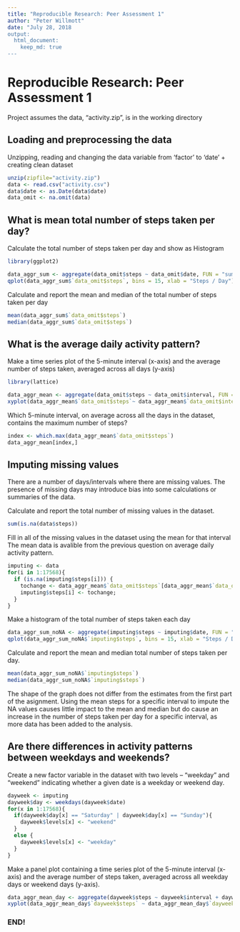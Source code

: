```yaml
---
title: "Reproducible Research: Peer Assessment 1"
author: "Peter Willmott"
date: "July 28, 2018
output: 
  html_document:
    keep_md: true
---
```

# Reproducible Research: Peer Assessment 1

Project assumes the data, "activity.zip", is in the working directory

## Loading and preprocessing the data

Unzipping, reading and changing the data variable from 'factor' to 'date' + creating clean dataset

```r
unzip(zipfile="activity.zip")
data <- read.csv("activity.csv")
data$date <- as.Date(data$date)
data_omit <- na.omit(data)
```

## What is mean total number of steps taken per day?
Calculate the total number of steps taken per day and show as Histogram

```r
library(ggplot2)

data_aggr_sum <- aggregate(data_omit$steps ~ data_omit$date, FUN = "sum")
qplot(data_aggr_sum$`data_omit$steps`, bins = 15, xlab = "Steps / Day")
```

Calculate and report the mean and median of the total number of steps taken per day

```r
mean(data_aggr_sum$`data_omit$steps`)
median(data_aggr_sum$`data_omit$steps`)
```

## What is the average daily activity pattern?

Make a time series plot of the 5-minute interval (x-axis) and the average number of steps taken, averaged across all days (y-axis)

```r
library(lattice)

data_aggr_mean <- aggregate(data_omit$steps ~ data_omit$interval, FUN = "mean")
xyplot(data_aggr_mean$`data_omit$steps`~ data_aggr_mean$`data_omit$interval`, type="l", ylab="Steps (average)", xlab="Intervals (5 minutes")
```

Which 5-minute interval, on average across all the days in the dataset, contains the maximum number of steps?

```r
index <- which.max(data_aggr_mean$`data_omit$steps`)
data_aggr_mean[index,]
```

## Imputing missing values
There are a number of days/intervals where there are missing values. The presence of missing days may introduce bias into some calculations or summaries of the data.

Calculate and report the total number of missing values in the dataset.

```r
sum(is.na(data$steps))
```

Fill in all of the missing values in the dataset using the mean for that interval
The mean data is avalible from the previous question on average daily activity pattern.

```r
imputing <- data
for(i in 1:17568){
  if (is.na(imputing$steps[i])) {
    tochange <- data_aggr_mean$`data_omit$steps`[data_aggr_mean$`data_omit$interval` == imputing$interval[i]];
    imputing$steps[i] <- tochange;
  }
}
```

Make a histogram of the total number of steps taken each day

```r
data_aggr_sum_noNA <- aggregate(imputing$steps ~ imputing$date, FUN = "sum")
qplot(data_aggr_sum_noNA$`imputing$steps`, bins = 15, xlab = "Steps / Day")
```
Calculate and report the mean and median total number of steps taken per day. 

```r
mean(data_aggr_sum_noNA$`imputing$steps`)
median(data_aggr_sum_noNA$`imputing$steps`)
```
The shape of the graph does not differ from the estimates from the first part of the asignment. Using the mean steps for a specific interval to impute the NA values causes little impact to the mean and median but do cause an increase in the number of steps taken per day for a specific interval, as more data has been added to the analysis.


## Are there differences in activity patterns between weekdays and weekends?

Create a new factor variable in the dataset with two levels – “weekday” and “weekend” indicating whether a given date is a weekday or weekend day. 

```r
dayweek <- imputing
dayweek$day <- weekdays(dayweek$date)
for(x in 1:17568){
  if(dayweek$day[x] == "Saturday" | dayweek$day[x] == "Sunday"){
    dayweek$levels[x] <- "weekend"
  }
  else {
    dayweek$levels[x] <- "weekday"
  }
}
```
Make a panel plot containing a time series plot of the 5-minute interval (x-axis) and the average number of steps taken, averaged across all weekday days or weekend days (y-axis).

```r
data_aggr_mean_day <- aggregate(dayweek$steps ~ dayweek$interval + dayweek$levels, FUN = "mean")
xyplot(data_aggr_mean_day$`dayweek$steps` ~ data_aggr_mean_day$`dayweek$interval` | data_aggr_mean_day$`dayweek$levels`, layout = c(1,2), type="l", ylab="Steps (average)", xlab="Intervals (5 minutes", main = "Weekdays VS. Weekends")
```
### END!

